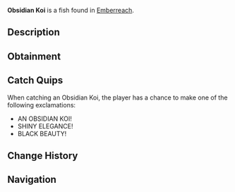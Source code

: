 {{FishInfobox
|image          = Obsidian Koi.png
|rarity         = Mythical
|sea            = Second Sea
|location       = [[Emberreach]]
|sublocation    = 
|sources        = Fishing Rod
|radar_location = 
|prog_speed     = -72
|xp             = 1220
|weather        = Windy
|time           = 
|season         = Summer
|bait           = Magnet
|base_weight    = 468
|base_value     = 2525
|weight_range   = 294
|base_chance    = 9
|base_resil     = 18
}}
'''Obsidian Koi''' is a {{Rarity|Mythical}} fish found in [[Emberreach]].

== Description ==
{{Description|A sleek fish, its fins flowing like dark, polished glass.|Bestiary Entry}}

== Obtainment ==
{{Description|It drifts where the warm gusts fan the flames.|Bestiary Hint}}
{{Fish Availability|
Emberreach/Surrounding Ocean
|top_rods      = 
Great Rod of Oscar\54326.31\134338.12;
Astralhook Rod\50907.96\134215.1;
Krampus's Rod\45097.47\62242.48;
Free Spirit Rod\44118.61\128906.77;
Fang of the Eclipse\43635.11\130254.89;
Magma Rod\43186.74\61506.29;
Frostfire Rod\27476.88\63021.08;
Firefly Rod\39747.75\155276.31;
Brick Built Rod\30268.39\93625.67;
Verdant Shear Rod\35716.39\107431.95;
Blazebringer Rod\35666.77\104891.96;
Trident Rod\27650.45\83170.28;
Seraphic Rod\25562.36\76889.46;
Ethereal Prism Rod\25474.56\74229.57;
No-Life Rod\24147.13\75272.18;
Steady Rod\23840.23\63853.95;
Challenger's Rod\23761.6\73768.18;
Rod Of The Forgotten Fang\23152.93\69910.7;
Rod Of The Exalted One\22851.58\67703.67;
Rod Of The Depths\21829.75\66692.28;
Depthseeker Rod\21250.35\68230.39;
Volcanic Rod\20791.14\65623.64;
Avalanche Rod\20643.23\66396.7;
Zeus Rod\20471.82\64615.78
|recommended   = Astralhook Rod
}}

== Catch Quips ==
When catching an Obsidian Koi, the player has a chance to make one of the following exclamations:
* AN OBSIDIAN KOI!
* SHINY ELEGANCE!
* BLACK BEAUTY!

== Change History ==
{{Change History|{{subst:Current Version}}}}

== Navigation ==
{{Fish Navbox|Emberreach}}